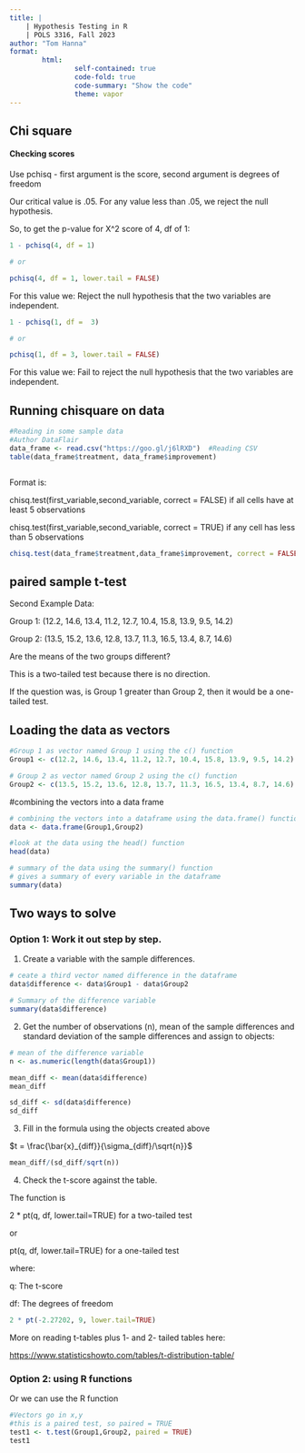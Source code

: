 ```yaml
---
title: |
    | Hypothesis Testing in R
    | POLS 3316, Fall 2023
author: "Tom Hanna"
format:
        html:
                self-contained: true
                code-fold: true
                code-summary: "Show the code"
                theme: vapor
---
```



## Chi square

#### Checking scores

Use pchisq - first argument is the score, second argument is degrees of freedom

Our critical value is .05. For any value less than .05, we reject the null hypothesis.

So, to get the p-value for X^2 score of 4, df of 1:

```r

1 - pchisq(4, df = 1)

# or

pchisq(4, df = 1, lower.tail = FALSE)

```
For this value we:  Reject the null hypothesis that the two variables are independent.


```r

1 - pchisq(1, df =  3)

# or 

pchisq(1, df = 3, lower.tail = FALSE)


```
For this value we: Fail to reject the null hypothesis that the two variables are independent.

## Running chisquare on data



```r

#Reading in some sample data
#Author DataFlair
data_frame <- read.csv("https://goo.gl/j6lRXD")  #Reading CSV
table(data_frame$treatment, data_frame$improvement)



```

Format is:

chisq.test(first_variable,second_variable, correct = FALSE) if all cells have at least 5 observations

chisq.test(first_variable,second_variable, correct = TRUE) if any cell has less than 5 observations

```r

chisq.test(data_frame$treatment,data_frame$improvement, correct = FALSE)
```




## paired sample t-test

Second Example Data:


Group 1: (12.2, 14.6, 13.4, 11.2, 12.7, 10.4, 15.8, 13.9, 9.5, 14.2)

Group 2: (13.5, 15.2, 13.6, 12.8, 13.7, 11.3, 16.5, 13.4, 8.7, 14.6)

Are the means of the two groups different?

This is a two-tailed test because there is no direction.

If the question was, is Group 1 greater than Group 2, then it would be a one-tailed test.

## Loading the data as vectors
                
```r
#Group 1 as vector named Group 1 using the c() function
Group1 <- c(12.2, 14.6, 13.4, 11.2, 12.7, 10.4, 15.8, 13.9, 9.5, 14.2)

# Group 2 as vector named Group 2 using the c() function
Group2 <- c(13.5, 15.2, 13.6, 12.8, 13.7, 11.3, 16.5, 13.4, 8.7, 14.6)


```
 
#combining the vectors into a data frame
 
```r

# combining the vectors into a dataframe using the data.frame() function
data <- data.frame(Group1,Group2)

#look at the data using the head() function
head(data)
```
            
```r
# summary of the data using the summary() function
# gives a summary of every variable in the dataframe
summary(data)
```

## Two ways to solve

### Option 1: Work it out step by step.

1. Create a variable with the sample differences.
          
```r

# ceate a third vector named difference in the dataframe
data$difference <- data$Group1 - data$Group2

# Summary of the difference variable
summary(data$difference)

```
         
2. Get the number of observations (n), mean of the sample differences and standard deviation of the sample differences and assign to objects:

```r

# mean of the difference variable
n <- as.numeric(length(data$Group1))

mean_diff <- mean(data$difference)
mean_diff

sd_diff <- sd(data$difference)
sd_diff
```

3. Fill in the formula using the objects created above


$t = \frac{\bar{x}_{diff}}{\sigma_{diff}/\sqrt{n}}$

```r

mean_diff/(sd_diff/sqrt(n))


```

4. Check the t-score against the table.


The function is 

2 * pt(q, df, lower.tail=TRUE) for a two-tailed test

or

pt(q, df, lower.tail=TRUE) for a one-tailed test

where:

q: The t-score

df: The degrees of freedom



```r

2 * pt(-2.27202, 9, lower.tail=TRUE)

```

More on reading t-tables plus 1- and 2- tailed tables here:

[https://www.statisticshowto.com/tables/t-distribution-table/](https://www.statisticshowto.com/tables/t-distribution-table/)

### Option 2:  using R functions

Or we can use the R function

```r

#Vectors go in x,y
#this is a paired test, so paired = TRUE
test1 <- t.test(Group1,Group2, paired = TRUE)
test1

```